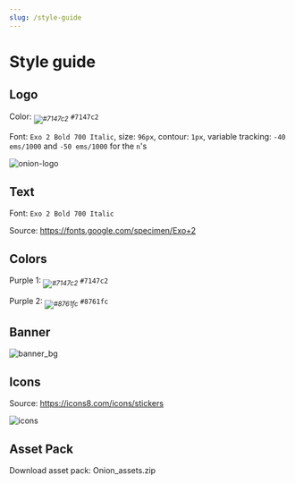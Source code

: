```yaml
---
slug: /style-guide
---
```




# Style guide

## Logo

Color: <sub>*![#7147c2](https://placehold.co/15x15/7147c2/7147c2.png)*</sub> `#7147c2`

Font: `Exo 2 Bold 700 Italic`, size: `96px`, contour: `1px`, variable tracking: `-40 ems/1000` and `-50 ems/1000` for the `n`'s

![onion-logo](https://user-images.githubusercontent.com/44569252/179510333-40793fbc-f2a3-4269-8ab9-569b191d423f.png)

## Text

Font: `Exo 2 Bold 700 Italic`

Source: <https://fonts.google.com/specimen/Exo+2>

## Colors

Purple 1: <sub>*![#7147c2](https://placehold.co/15x15/7147c2/7147c2.png)*</sub> `#7147c2`

Purple 2: <sub>*![#8761fc](https://placehold.co/15x15/8761fc/8761fc.png)*</sub> `#8761fc`

## Banner

![banner_bg](https://user-images.githubusercontent.com/44569252/216581432-108b6ae4-50d7-4586-843b-3f160c407ce9.png)

## Icons

Source: <https://icons8.com/icons/stickers>

![icons](https://user-images.githubusercontent.com/44569252/216581468-c569d9d7-25d1-47c5-a1d3-cc89baf05e68.png)

## Asset Pack

Download asset pack: <IconLink href="https://github.com/OnionUI/Onion/files/10608307/Onion_assets.zip" icon="folder_zip">Onion_assets.zip</IconLink>
